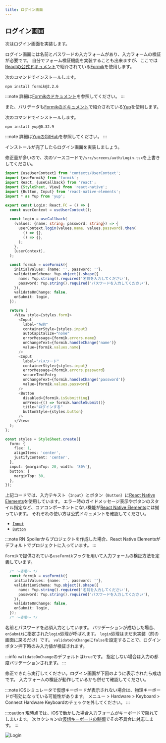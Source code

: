 ```yaml
---
title: ログイン画面
---
```


## ログイン画面

次はログイン画面を実装します。

ログイン画面には名前とパスワードの入力フォームがあり、入力フォームの検証が必要です。
自分でフォーム検証機能を実装することも出来ますが、ここでは[Reactの公式ドキュメント](https://ja.reactjs.org/docs/forms.html#fully-fledged-solutions)で紹介されている[Formik](https://formik.org/)を使用します。

次のコマンドでインストールします。

```console
npm install formik@2.2.6
```

:::note
詳細は[Formikのドキュメント](https://formik.org/docs/overview)を参照してください。
:::

また、バリデータも[Formikのドキュメント](https://formik.org/docs/overview#complementary-packages)で紹介されている[Yup](https://github.com/jquense/yup)を使用します。

次のコマンドでインストールします。

```console
npm install yup@0.32.9
```

:::note
詳細は[YupのGitHub](https://github.com/jquense/yup)を参照してください。
:::

インストールが完了したらログイン画面を実装しましょう。

修正量が多いので、次のソースコードで`/src/screens/auth/Login.tsx`を上書きしてください。

```typescript jsx title="/src/screens/auth/Login.tsx"
import {useUserContext} from 'contexts/UserContext';
import {useFormik} from 'formik';
import React, {useCallback} from 'react';
import {StyleSheet, View} from 'react-native';
import {Button, Input} from 'react-native-elements';
import * as Yup from 'yup';

export const Login: React.FC = () => {
  const userContext = useUserContext();
  
  const login = useCallback(
    (values: {name: string; password: string}) => {
      userContext.login(values.name, values.password).then(
        () => {},
        () => {},
      );
    },
    [userContext],
  );

  const formik = useFormik({
    initialValues: {name: '', password: ''},
    validationSchema: Yup.object().shape({
      name: Yup.string().required('名前を入力してください'),
      password: Yup.string().required('パスワードを入力してください'),
    }),
    validateOnChange: false,
    onSubmit: login,
  });

  return (
    <View style={styles.form}>
      <Input
        label="名前"
        containerStyle={styles.input}
        autoCapitalize="none"
        errorMessage={formik.errors.name}
        onChangeText={formik.handleChange('name')}
        value={formik.values.name}
      />
      <Input
        label="パスワード"
        containerStyle={styles.input}
        errorMessage={formik.errors.password}
        secureTextEntry
        onChangeText={formik.handleChange('password')}
        value={formik.values.password}
      />
      <Button
        disabled={formik.isSubmitting}
        onPress={() => formik.handleSubmit()}
        title="ログインする"
        buttonStyle={styles.button}
      />
    </View>
  );
};

const styles = StyleSheet.create({
  form: {
    flex: 1,
    alignItems: 'center',
    justifyContent: 'center',
  },
  input: {marginTop: 20, width: '80%'},
  button: {
    marginTop: 30,
  },
});
```

上記コードでは、入力テキスト（`Input`）とボタン（`Button`）に[React Native Elements](https://reactnativeelements.com/)を使用しています。
エラー時のガイドメッセージ表示やボタンのスタイル指定など、コアコンポーネントにない機能が[React Native Elements](https://reactnativeelements.com/)には揃っています。
それぞれの使い方は公式ドキュメントを確認してください。

- [`Input`](https://reactnativeelements.com/docs/input)
- [`Button`](https://reactnativeelements.com/docs/button)

:::note
RN Spoilerからプロジェクトを作成した場合、React Native Elementsがデフォルトでプロジェクトに入っています。
:::

`Formik`で提供されている`useFormik`フックを用いて入力フォームの検証方法を定義しています。

```typescript jsx
  /* ～省略～ */
  const formik = useFormik({
    initialValues: {name: '', password: ''},
    validationSchema: Yup.object().shape({
      name: Yup.string().required('名前を入力してください'),
      password: Yup.string().required('パスワードを入力してください'),
    }),
    validateOnChange: false,
    onSubmit: login,
  });
  /* ～省略～ */
```

名前とパスワードを必須入力としています。
バリデーションが成功した場合、`onSubmit`に指定された`login`処理が呼ばれます。
`login`処理はまだ未実装（前の画面に戻るだけ）です。
`validateOnChange`に`false`を設定することで、ログインボタン押下時のみ入力値が検証されます。

:::info
`validateOnChange`のデフォルトは`true`です。
指定しない場合は入力の都度バリデーションされます。
:::

修正できたら実行してください。ログイン画面が下図のように表示されたら成功です。
入力フォームの検証が動作しているかも併せて確認してください。

:::note
iOSシミュレータで仮想キーボードが表示されない場合は、物理キーボードが有効になっている可能性があります。
メニュー > Hardware > Keyboard > Connect Hardware Keyboardのチェックを外してください。
:::

:::caution
現時点では、iOSで動かした場合入力フォームがキーボードで隠れてしまいます。
次セクションの[仮想キーボードの制御](keyboard-avoiding-view.mdx)でその不具合に対応します。
:::

![Login](app-hands-on/login.png)
